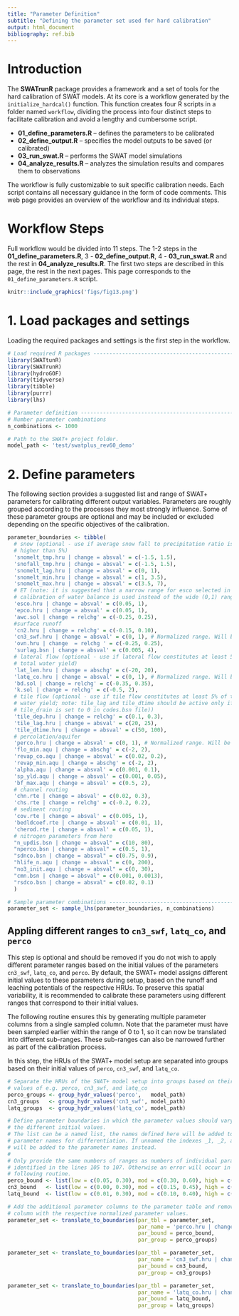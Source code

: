 ```yaml
---
title: "Parameter Definition"
subtitle: "Defining the parameter set used for hard calibration"
output: html_document
bibliography: ref.bib
---
```



# Introduction

The **SWATrunR** package provides a framework and a set of tools for the hard calibration of SWAT models. At its core is a workflow generated by the `initialize_hardcal()` function. This function creates four R scripts in a folder named `workflow`, dividing the process into four distinct steps to facilitate calibration and avoid a lengthy and cumbersome script.

* **01_define_parameters.R** – defines the parameters to be calibrated
* **02_define_output.R** – specifies the model outputs to be saved (or calibrated)
* **03_run_swat.R** – performs the SWAT model simulations
* **04_analyze_results.R** – analyzes the simulation results and compares them to observations

The workflow is fully customizable to suit specific calibration needs. Each script contains all necessary guidance in the form of code comments. This web page provides an overview of the workflow and its individual steps.

# Workflow Steps

Full workflow would be divided into 11 steps. The 1-2 steps in the **01_define_parameters.R**, 3 - **02_define_output.R**, 4 - **03_run_swat.R**  and the rest in **04_analyze_results.R**. The first two steps are described in this page, the rest in the next pages. This page corresponds to the `01_define_parameters.R` script.

```r
knitr::include_graphics('figs/fig13.png')
```

# 1. Load packages and settings

Loading the required packages and settings is the first step in the workflow. 

```r
# Load required R packages ------------------------------------------------
library(SWATtunR)
library(SWATrunR)
library(hydroGOF)
library(tidyverse)
library(tibble)
library(purrr)
library(lhs)

# Parameter definition ----------------------------------------------------
# Number parameter combinations
n_combinations <- 1000

# Path to the SWAT+ project folder.
model_path <- 'test/swatplus_rev60_demo'
```

# 2. Define parameters

The following section provides a suggested list and range of SWAT+ parameters for calibrating different output variables. Parameters are roughly grouped according to the processes they most strongly influence. Some of these parameter groups are optional and may be included or excluded depending on the specific objectives of the calibration.

```r
parameter_boundaries <- tibble(
  # snow (optional - use if average snow fall to precipitation ratio is
  # higher than 5%)
  'snomelt_tmp.hru | change = absval' = c(-1.5, 1.5),
  'snofall_tmp.hru | change = absval' = c(-1.5, 1.5),
  'snomelt_lag.hru | change = absval' = c(0, 1),
  'snomelt_min.hru | change = absval' = c(1, 3.5),
  'snomelt_max.hru | change = absval' = c(3.5, 7),
  # ET (note: it is suggested that a narrow range for esco selected in soft
  # calibration of water balance is used instead of the wide (0,1) range)
  'esco.hru | change = absval' = c(0.05, 1),
  'epco.hru | change = absval' = c(0.05, 1),
  'awc.sol | change = relchg' = c(-0.25, 0.25),
  #surface runoff
  'cn2.hru | change = relchg' = c(-0.15, 0.10),
  'cn3_swf.hru | change = absval' = c(0, 1), # Normalized range. Will be updated below
  'ovn.hru | change  = relchg ' = c(-0.25, 0.25),
  'surlag.bsn | change = absval' = c(0.005, 4),
  # lateral flow (optional - use if lateral flow constitutes at least 5% of
  # total water yield)
  'lat_len.hru | change = abschg' = c(-20, 20),
  'latq_co.hru | change = absval' = c(0, 1), # Normalized range. Will be updated below
  'bd.sol | change = relchg' = c(-0.35, 0.35),
  'k.sol | change = relchg' = c(-0.5, 2),
  # tile flow (optional - use if tile flow constitutes at least 5% of total
  # water yield; note: tile_lag and tile_dtime should be active only if
  # tile_drain is set to 0 in codes.bsn file))
  'tile_dep.hru | change = relchg' = c(0.1, 0.3),
  'tile_lag.hru | change = absval' = c(20, 25),
  'tile_dtime.hru | change = absval' = c(50, 100),
  # percolation/aquifer
  'perco.hru | change = absval' = c(0, 1), # Normalized range. Will be updated below
  'flo_min.aqu | change = abschg' = c(-2, 2),
  'revap_co.aqu | change = absval' = c(0.02, 0.2),
  'revap_min.aqu | change = abschg' = c(-2, 2),
  'alpha.aqu | change = absval' = c(0.001, 0.1),
  'sp_yld.aqu | change = absval' = c(0.001, 0.05),
  'bf_max.aqu | change = absval' = c(0.5, 2),
  # channel routing
  'chn.rte | change = absval' = c(0.02, 0.3),
  'chs.rte | change = relchg' = c(-0.2, 0.2),
  # sediment routing
  'cov.rte | change = absval' = c(0.005, 1),
  'bedldcoef.rte | change = absval' = c(0.01, 1),
  'cherod.rte | change = absval' = c(0.05, 1),
  # nitrogen parameters from here
  "n_updis.bsn | change = absval" = c(10, 80),
  "nperco.bsn | change = absval" = c(0.5, 1),
  "sdnco.bsn | change = absval" = c(0.75, 0.9),
  "hlife_n.aqu | change = absval" = c(0, 200),
  "no3_init.aqu | change = absval" = c(0, 30),
  "cmn.bsn | change = absval" = c(0.001, 0.0013),
  "rsdco.bsn | change = absval" = c(0.02, 0.1)
  )

# Sample parameter combinations -------------------------------------------
parameter_set <- sample_lhs(parameter_boundaries, n_combinations)
```

## Appling different ranges to `cn3_swf`, `latq_co`, and `perco`

This step is optional and should be removed if you do not wish to apply different parameter ranges based on the initial values of the parameters `cn3_swf`, `latq_co`, and `perco`. By default, the SWAT+ model assigns different initial values to these parameters during setup, based on the runoff and leaching potentials of the respective HRUs. To preserve this spatial variability, it is recommended to calibrate these parameters using different ranges that correspond to their initial values.

The following routine ensures this by generating multiple parameter columns from a single sampled column. Note that the parameter must have been sampled earlier within the range of 0 to 1, so it can now be translated into different sub-ranges. These sub-ranges can also be narrowed further as part of the calibration process.

In this step, the HRUs of the SWAT+ model setup are separated into groups based on their initial values of `perco`, `cn3_swf`, and `latq_co`.

```r
# Separate the HRUs of the SWAT+ model setup into groups based on their initial
# values of e.g. perco, cn3_swf, and latq_co
perco_groups <- group_hydr_values('perco',   model_path)
cn3_groups   <- group_hydr_values('cn3_swf', model_path)
latq_groups  <- group_hydr_values('latq_co', model_path)

# Define parameter boundaries in which the parameter values should vary for
# the different initial values.
# The list can be a named list, the names defined here will be added to the
# parameter names for differentiation. If unnamed the indexes _1, _2, and _3
# will be added to the parameter names instead.
#
# Only provide the same numbers of ranges as numbers of individual parameters
# identified in the lines 105 to 107. Otherwise an error will occur in the
# following routine.
perco_bound <- list(low = c(0.05, 0.30), mod = c(0.30, 0.60), high = c(0.50, 0.95))
cn3_bound   <- list(low = c(0.00, 0.30), mod = c(0.15, 0.45), high = c(0.50, 0.95))
latq_bound  <- list(low = c(0.01, 0.30), mod = c(0.10, 0.40), high = c(0.50, 0.90))

# Add the additional parameter columns to the parameter table and remove the
# column with the respective normalized parameter values.
parameter_set <- translate_to_boundaries(par_tbl = parameter_set,
                                         par_name = 'perco.hru | change = absval',
                                         par_bound = perco_bound,
                                         par_group = perco_groups)

parameter_set <- translate_to_boundaries(par_tbl = parameter_set,
                                         par_name = 'cn3_swf.hru | change = absval',
                                         par_bound = cn3_bound,
                                         par_group = cn3_groups)

parameter_set <- translate_to_boundaries(par_tbl = parameter_set,
                                         par_name = 'latq_co.hru | change = absval',
                                         par_bound = latq_bound,
                                         par_group = latq_groups)
```

